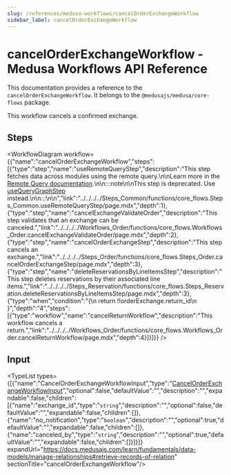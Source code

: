 ```yaml
---
slug: /references/medusa-workflows/cancelOrderExchangeWorkflow
sidebar_label: cancelOrderExchangeWorkflow
---
```



# cancelOrderExchangeWorkflow - Medusa Workflows API Reference

This documentation provides a reference to the `cancelOrderExchangeWorkflow`. It belongs to the `@medusajs/medusa/core-flows` package.

This workflow cancels a confirmed exchange.

## Steps

<WorkflowDiagram workflow={{"name":"cancelOrderExchangeWorkflow","steps":[{"type":"step","name":"useRemoteQueryStep","description":"This step fetches data across modules using the remote query.\n\nLearn more in the [Remote Query documentation](https://docs.medusajs.com/learn/advanced-development/module-links/query).\n\n:::note\n\nThis step is deprecated. Use [useQueryGraphStep](../../../../functions/core_flows.useQueryGraphStep/page.mdx) instead.\n\n:::\n\n","link":"../../../../Steps_Common/functions/core_flows.Steps_Common.useRemoteQueryStep/page.mdx","depth":1},{"type":"step","name":"cancelExchangeValidateOrder","description":"This step validates that an exchange can be canceled.","link":"../../../../Workflows_Order/functions/core_flows.Workflows_Order.cancelExchangeValidateOrder/page.mdx","depth":2},{"type":"step","name":"cancelOrderExchangeStep","description":"This step cancels an exchange.","link":"../../../../Steps_Order/functions/core_flows.Steps_Order.cancelOrderExchangeStep/page.mdx","depth":3},{"type":"step","name":"deleteReservationsByLineItemsStep","description":"This step deletes reservations by their associated line items.","link":"../../../../Steps_Reservation/functions/core_flows.Steps_Reservation.deleteReservationsByLineItemsStep/page.mdx","depth":3},{"type":"when","condition":"{\n      return !!orderExchange.return_id\n    }","depth":"4","steps":[{"type":"workflow","name":"cancelReturnWorkflow","description":"This workflow cancels a return.","link":"../../../../Workflows_Order/functions/core_flows.Workflows_Order.cancelReturnWorkflow/page.mdx","depth":4}]}]}} />

## Input

<TypeList types={[{"name":"CancelOrderExchangeWorkflowInput","type":"[CancelOrderExchangeWorkflowInput](../../../../../types/WorkflowTypes/OrderWorkflow/interfaces/types.WorkflowTypes.OrderWorkflow.CancelOrderExchangeWorkflowInput/page.mdx)","optional":false,"defaultValue":"","description":"","expandable":false,"children":[{"name":"exchange_id","type":"`string`","description":"","optional":false,"defaultValue":"","expandable":false,"children":[]},{"name":"no_notification","type":"`boolean`","description":"","optional":true,"defaultValue":"","expandable":false,"children":[]},{"name":"canceled_by","type":"`string`","description":"","optional":true,"defaultValue":"","expandable":false,"children":[]}]}]} expandUrl="https://docs.medusajs.com/learn/fundamentals/data-models/manage-relationships#retrieve-records-of-relation" sectionTitle="cancelOrderExchangeWorkflow"/>
